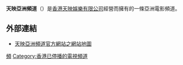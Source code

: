 {{頻道資訊
| 頻道名稱         = 天映亞洲頻道<br/>{{lang|en|Celestial Movies Asia}}
| 頻道圖片檔案     = 
| 頻道圖片尺寸     = 
| 頻道圖片名稱     = 天映亞洲頻道
| 所屬國家         = {{HK}}
| 所屬國家或地區   = {{HK}}
| 總部所在         = 
| 播放地區         = [[香港|香港]]
| 成立日期         = 
| 試播日期         = 
| 開播日期         = 2008年4月15日
| 停播日期         = 2011年
| 頻道語言         = 
| 頻道呼號         = 
| 頻道類別         = 電影
| 視頻格式         = 
| 收視率           = 
| 收視率調查時間   = 
| 收視率資料來源   = 
| 頻道口號         = 
| 擁有者           = [[天映娛樂|天映頻道有限公司]]
| 持股者           = 
| 前頻道名稱       = 
| 被取代名稱       = 
| 前頻道呼號       = 
| 被取代呼號       = 
| 集團同類頻道     = [[天映頻道|天映頻道]]
| 重播服務頻道     = 
| 頻道官方網站     = 
| 備註             = 
}}
'''天映亞洲頻道'''（{{lang-en|'''Celestial Movies Asia'''}}）是[[香港|香港]][[天映娛樂|天映娛樂有限公司]]經營而擁有的一條亞洲電影頻道。

==外部連結==
*[http://www.cmasia.tv/footer/Site_Map.asp 天映亞洲頻道官方網站之網站地圖] {{Wayback|url=http://www.cmasia.tv/footer/Site_Map.asp |date=20160304231246 }}{{zh-hant}}{{en}}

[[Category:天映娛樂|頻]]
[[Category:香港已停播的電視頻道|Category:香港已停播的電視頻道]]